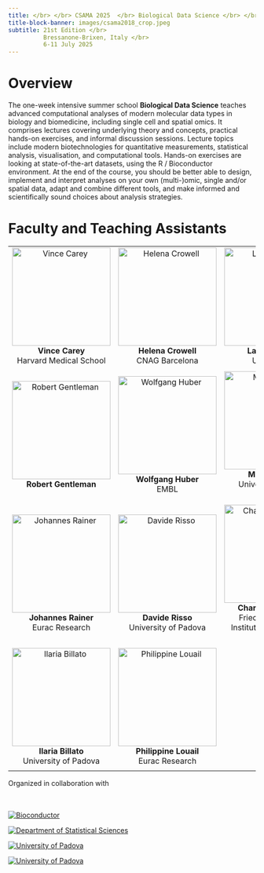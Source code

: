 ```yaml
---
title: </br> </br> CSAMA 2025  </br> Biological Data Science </br> </br>
title-block-banner: images/csama2018_crop.jpeg
subtitle: 21st Edition </br> 
          Bressanone-Brixen, Italy </br>
          6-11 July 2025
---
```


# Overview

The one-week intensive summer school **Biological Data Science** teaches advanced computational analyses of modern molecular data types in biology and biomedicine, including single cell and spatial omics. It comprises lectures covering underlying theory and concepts, practical hands-on exercises, and informal discussion sessions. Lecture topics include modern biotechnologies for quantitative measurements, statistical analysis, visualisation, and computational tools. Hands-on exercises are looking at state-of-the-art datasets, using the R / Bioconductor environment. At the end of the course, you should be better able to design, implement and interpret analyses on your own (multi-)omic, single and/or spatial data, adapt and combine different tools, and make informed and scientifically sound choices about analysis strategies.

# Faculty and Teaching Assistants

| | | |
| :--: | :--: | :--: |
| ![Vince Carey](images/faculty/carey.jpeg){width=200}<br> **Vince Carey**<br> Harvard Medical School | ![Helena Crowell](images/faculty/crowell.jpeg){width=200}<br> **Helena Crowell**<br> CNAG Barcelona |  ![Laurent Gatto](images/faculty/gatto.jpg){width=200}<br> **Laurent Gatto**<br> UC Louvain |
|  |  |  |
| ![Robert Gentleman](images/faculty/gentleman.jpg){width=200}<br> **Robert Gentleman** | ![Wolfgang Huber](images/faculty/huber.jpg){width=200}<br> **Wolfgang Huber**<br> EMBL| ![Michael Love](images/faculty/love.jpg){width=200}<br> **Michael Love**<br> University of North Carolina |
|  |  |  |
| ![Johannes Rainer](images/faculty/rainer.jpeg){width=200}<br> **Johannes Rainer**<br> Eurac Research | ![Davide Risso](images/faculty/risso.jpeg){width=200}<br> **Davide Risso**<br> University of Padova | ![Charlotte Soneson](images/faculty/soneson.jpg){width=200}<br> **Charlotte Soneson**<br> Friedrich Miescher Institute for Biomedical Research |
|  |  |  |
| ![Ilaria Billato](images/faculty/billato.jpg){width=200}<br> **Ilaria Billato**<br> University of Padova | ![Philippine Louail](images/faculty/louail.jpg){width=200}<br> **Philippine Louail**<br> Eurac Research | |
| | | |

::: {.column-margin}
Organized in collaboration with <br><br><br>

<a href="https://bioconductor.org/" target="_blank">
<img  src="images/bioconductor_logo_cmyk.jpg" alt="Bioconductor" class="img-responsive" /> </a>

<a href="https://www.stat.unipd.it/en" target="_blank">
<img  src="images/stat_unipd_logo.jpg" alt="Department of Statistical Sciences" class="img-responsive"/> </a>

<a href="https://www.unipd.it/en" target="_blank">
<img  src="images/UNIPD_logo.png" alt="University of Padova" class="img-responsive" /> </a>

<a href="https://www.embl.org/" target="_blank">
<img  src="images/EMBL_logo.png" alt="University of Padova" class="img-responsive" /> </a>

:::